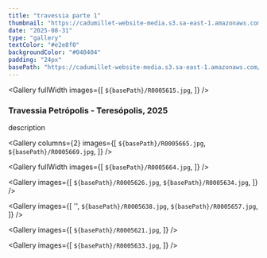 ```yaml
---
title: "travessia parte 1"
thumbnail: "https://cadumillet-website-media.s3.sa-east-1.amazonaws.com/202507/001/R0005658.jpg"
date: "2025-08-31"
type: "gallery"
textColor: "#e2e8f0"
backgroundColor: "#040404"
padding: "24px"
basePath: "https://cadumillet-website-media.s3.sa-east-1.amazonaws.com/202507/001"
---
```


<Gallery
  fullWidth
  images={[
    `${basePath}/R0005615.jpg`,
  ]}
/>

### Travessia Petrópolis - Teresópolis, 2025
description

<Gallery
  columns={2}
  images={[
    `${basePath}/R0005665.jpg`,
    `${basePath}/R0005669.jpg`,
  ]}
/>

<Gallery
  fullWidth
  images={[
    `${basePath}/R0005664.jpg`,
  ]}
/>

<Gallery
  images={[
    `${basePath}/R0005626.jpg`,
    `${basePath}/R0005634.jpg`,
  ]}
/>

<Gallery
  images={[
    '',
    `${basePath}/R0005638.jpg`,
    `${basePath}/R0005657.jpg`,
  ]}
/>

<Gallery
  images={[
    `${basePath}/R0005621.jpg`,
  ]}
/>

<Gallery
  images={[
    `${basePath}/R0005633.jpg`,
  ]}
/>

